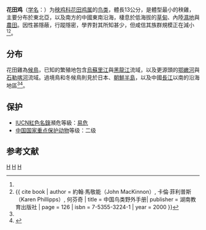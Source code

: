 {{Speciesbox 
| image = [[File:Coturnicops_exquisitus_Keulemans.jpg|260px]]
| status = VU
| status_system = IUCN3.1
| status_ref = <ref name=IUCN>{{cite iucn |author=BirdLife International |date=2016-10-01 |title=''Coturnicops exquisitus'' |volume=2016 |page=e.T22692270A93345348 |doi=10.2305/IUCN.UK.2016-3.RLTS.T22692270A93345348.en |access-date=2022-01-28}}</ref>
| genus = Coturnicops
| species = exquisitus
| binomial_authority = [[Swinhoe|Swinhoe]], 1873
}}

'''花田鸡'''（[[学名|学名]]：{{lang|la|''Coturnicops exquisita''}}）为[[秧鸡科|秧鸡科]][[花田鸡属|花田鸡属]]的[[鸟类|鸟类]]，體長13公分，是體型最小的秧雞，主要分布於東北亞，以及南方的中國東南沿海，棲息於低海拔的[[草甸|草甸]]、內陸[[濕地|濕地]]與[[農田|農田]]。因性甚隱蔽，行蹤隱密，學界對其所知甚少，但咸信其族群規模正在減小<ref name=IUCN/><ref name = MacKinnon2000>{{ cite book | author = 約翰∙馬敬能（John MacKinnon）, 卡倫∙菲利普斯（Karen Phillipps）, 何芬奇 | title = 中国鸟类野外手册| publisher = 湖南教育出版社 | page = 126 | isbn = 7-5355-3224-1 | year = 2000 }}</ref>。

== 分布 ==
花田雞為[[候鳥|候鳥]]，已知的繁殖地包含[[烏蘇里江|烏蘇里江]]與[[黑龍江|黑龍江]]流域，以及更源頭的[[鄂嫩河|鄂嫩河]]與[[石勒喀河|石勒喀河]]流域。過境鳥和冬候鳥則見於日本、[[朝鮮半島|朝鮮半島]]，以及中國[[長江|長江]]以南的沿海地區<ref name=IUCN/><ref>{{cite journal|last1=Heim|first1=W.|last2=Trense|first2=D.|last3=Heim|first3=A.|last4=Kamp|first4=J.|last5=Smirenski|first5=S. M.|last6=Wink|first6=M.|last7=Wulf|first7=T.|year=2019|title=Discovery of a new breeding population of the Vulnerable Swinhoe’s Rail ''Coturnicops exquisitus'' confirmed by genetic analysis|journal=''Bird Conservation International''|issn=1474-0001|volume=29|issue=3|pages=454-462|doi=10.1017/S0959270918000138|url=https://www.researchgate.net/publication/327893646_Discovery_of_a_new_breeding_population_of_the_Vulnerable_Swinhoe's_Rail_Coturnicops_exquisitus_confirmed_by_genetic_analysis}}</ref>。

== 保护 ==
* [[IUCN紅色名錄|IUCN紅色名錄]]瀕危等級：[[易危物種|易危]]
* [[中國國家重點保護野生動物名錄|中国国家重点保护动物]]等级：二级

== 参考文献 ==
{{reflist}}

{{Taxonbar}}
[[Category:1873年描述的鸟类|H]]
[[Category:花田鸡属|H]]
[[Category:中国国家二级保护动物|H]]
